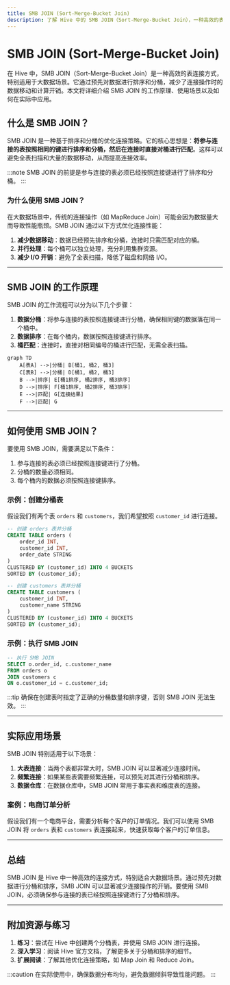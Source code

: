 ```yaml
---
title: SMB JOIN (Sort-Merge-Bucket Join)
description: 了解 Hive 中的 SMB JOIN（Sort-Merge-Bucket Join），一种高效的表连接方式，适用于大数据场景。
---
```


# SMB JOIN (Sort-Merge-Bucket Join)

在 Hive 中，SMB JOIN（Sort-Merge-Bucket Join）是一种高效的表连接方式，特别适用于大数据场景。它通过预先对数据进行排序和分桶，减少了连接操作时的数据移动和计算开销。本文将详细介绍 SMB JOIN 的工作原理、使用场景以及如何在实际中应用。

## 什么是 SMB JOIN？

SMB JOIN 是一种基于排序和分桶的优化连接策略。它的核心思想是：**将参与连接的表按照相同的键进行排序和分桶，然后在连接时直接对桶进行匹配**。这样可以避免全表扫描和大量的数据移动，从而提高连接效率。

:::note
SMB JOIN 的前提是参与连接的表必须已经按照连接键进行了排序和分桶。
:::

### 为什么使用 SMB JOIN？

在大数据场景中，传统的连接操作（如 MapReduce Join）可能会因为数据量大而导致性能瓶颈。SMB JOIN 通过以下方式优化连接性能：
1. **减少数据移动**：数据已经预先排序和分桶，连接时只需匹配对应的桶。
2. **并行处理**：每个桶可以独立处理，充分利用集群资源。
3. **减少 I/O 开销**：避免了全表扫描，降低了磁盘和网络 I/O。

---

## SMB JOIN 的工作原理

SMB JOIN 的工作流程可以分为以下几个步骤：

1. **数据分桶**：将参与连接的表按照连接键进行分桶，确保相同键的数据落在同一个桶中。
2. **数据排序**：在每个桶内，数据按照连接键进行排序。
3. **桶匹配**：连接时，直接对相同编号的桶进行匹配，无需全表扫描。

```mermaid
graph TD
    A[表A] -->|分桶| B[桶1, 桶2, 桶3]
    C[表B] -->|分桶| D[桶1, 桶2, 桶3]
    B -->|排序| E[桶1排序, 桶2排序, 桶3排序]
    D -->|排序| F[桶1排序, 桶2排序, 桶3排序]
    E -->|匹配| G[连接结果]
    F -->|匹配| G
```

---

## 如何使用 SMB JOIN？

要使用 SMB JOIN，需要满足以下条件：
1. 参与连接的表必须已经按照连接键进行了分桶。
2. 分桶的数量必须相同。
3. 每个桶内的数据必须按照连接键排序。

### 示例：创建分桶表

假设我们有两个表 `orders` 和 `customers`，我们希望按照 `customer_id` 进行连接。

```sql
-- 创建 orders 表并分桶
CREATE TABLE orders (
    order_id INT,
    customer_id INT,
    order_date STRING
)
CLUSTERED BY (customer_id) INTO 4 BUCKETS
SORTED BY (customer_id);

-- 创建 customers 表并分桶
CREATE TABLE customers (
    customer_id INT,
    customer_name STRING
)
CLUSTERED BY (customer_id) INTO 4 BUCKETS
SORTED BY (customer_id);
```

### 示例：执行 SMB JOIN

```sql
-- 执行 SMB JOIN
SELECT o.order_id, c.customer_name
FROM orders o
JOIN customers c
ON o.customer_id = c.customer_id;
```

:::tip
确保在创建表时指定了正确的分桶数量和排序键，否则 SMB JOIN 无法生效。
:::

---

## 实际应用场景

SMB JOIN 特别适用于以下场景：
1. **大表连接**：当两个表都非常大时，SMB JOIN 可以显著减少连接时间。
2. **频繁连接**：如果某些表需要频繁连接，可以预先对其进行分桶和排序。
3. **数据仓库**：在数据仓库中，SMB JOIN 常用于事实表和维度表的连接。

### 案例：电商订单分析

假设我们有一个电商平台，需要分析每个客户的订单情况。我们可以使用 SMB JOIN 将 `orders` 表和 `customers` 表连接起来，快速获取每个客户的订单信息。

---

## 总结

SMB JOIN 是 Hive 中一种高效的连接方式，特别适合大数据场景。通过预先对数据进行分桶和排序，SMB JOIN 可以显著减少连接操作的开销。要使用 SMB JOIN，必须确保参与连接的表已经按照连接键进行了分桶和排序。

---

## 附加资源与练习

1. **练习**：尝试在 Hive 中创建两个分桶表，并使用 SMB JOIN 进行连接。
2. **深入学习**：阅读 Hive 官方文档，了解更多关于分桶和排序的细节。
3. **扩展阅读**：了解其他优化连接策略，如 Map Join 和 Reduce Join。

:::caution
在实际使用中，确保数据分布均匀，避免数据倾斜导致性能问题。
:::